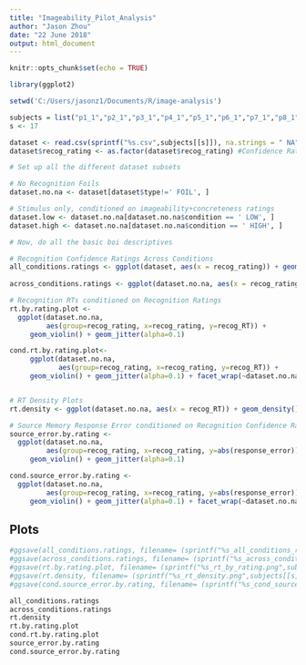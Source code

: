 ```yaml
---
title: "Imageability_Pilot_Analysis"
author: "Jason Zhou"
date: "22 June 2018"
output: html_document
---
```


```r
knitr::opts_chunk$set(echo = TRUE)
```

```r
library(ggplot2)

setwd('C:/Users/jasonz1/Documents/R/image-analysis')

subjects = list("p1_1","p2_1","p3_1","p4_1","p5_1","p6_1","p7_1","p8_1","p9_1","p10_1","p11_1","p12_1","p13_1","p14_1","p15_1","p16_1","p17_1")
s <- 17

dataset <- read.csv(sprintf("%s.csv",subjects[[s]]), na.strings = " NA")
dataset$recog_rating <- as.factor(dataset$recog_rating) #Confidence Ratings are Discrete

# Set up all the different dataset subsets

# No Recognition Foils 
dataset.no.na <- dataset[dataset$type!=' FOIL', ]

# Stimulus only, conditioned on imageability+concreteness ratings
dataset.low <- dataset.no.na[dataset.no.na$condition == ' LOW', ]
dataset.high <- dataset.no.na[dataset.no.na$condition == ' HIGH', ]

# Now, do all the basic boi descriptives

# Recognition Confidence Ratings Across Conditions
all_conditions.ratings <- ggplot(dataset, aes(x = recog_rating)) + geom_bar() +   facet_wrap(~dataset$condition + type)
 
across_conditions.ratings <- ggplot(dataset.no.na, aes(x = recog_rating)) + geom_bar() + facet_wrap(~dataset.no.na$condition)

# Recognition RTs conditioned on Recognition Ratings
rt.by.rating.plot <- 
  ggplot(dataset.no.na, 
         aes(group=recog_rating, x=recog_rating, y=recog_RT)) + 
     geom_violin() + geom_jitter(alpha=0.1)

cond.rt.by.rating.plot<- 
     ggplot(dataset.no.na, 
            aes(group=recog_rating, x=recog_rating, y=recog_RT)) + 
     geom_violin() + geom_jitter(alpha=0.1) + facet_wrap(~dataset.no.na$condition)


# RT Density Plots
rt.density <- ggplot(dataset.no.na, aes(x = recog_RT)) + geom_density() + facet_wrap(~dataset.no.na$condition)

# Source Memory Response Error conditioned on Recognition Confidence Rating
source_error.by.rating <-
  ggplot(dataset.no.na, 
         aes(group=recog_rating, x=recog_rating, y=abs(response_error))) + 
     geom_violin() + geom_jitter(alpha=0.1)

cond.source_error.by.rating <-
  ggplot(dataset.no.na, 
         aes(group=recog_rating, x=recog_rating, y=abs(response_error))) + 
     geom_violin() + geom_jitter(alpha=0.1) + facet_wrap(~dataset.no.na$condition)


```

## Plots

```r

#ggsave(all_conditions.ratings, filename= (sprintf("%s_all_conditions_ratings.png",subjects[[s]])))
#ggsave(across_conditions.ratings, filename= (sprintf("%s_across_conditions_ratings.png",subjects[[s]])))
#ggsave(rt.by.rating.plot, filename= (sprintf("%s_rt_by_rating.png",subjects[[s]])))
#ggsave(rt.density, filename= (sprintf("%s_rt_density.png",subjects[[s]])))
#ggsave(cond.source_error.by.rating, filename= (sprintf("%s_cond_source_error.png",subjects[[s]])))

all_conditions.ratings
across_conditions.ratings
rt.density
rt.by.rating.plot
cond.rt.by.rating.plot
source_error.by.rating
cond.source_error.by.rating
```
